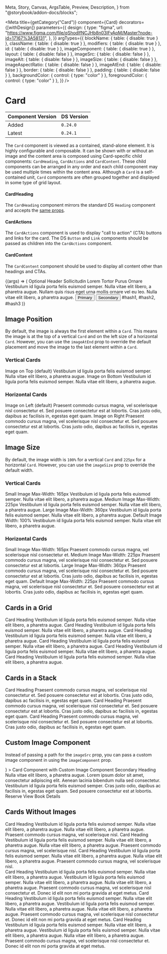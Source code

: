   Meta,
  Story,
  Canvas,
  ArgsTable,
  Preview,
  Description,
} from "@storybook/addon-docs/blocks";


<Meta
  title={getCategory("Card")}
  component={Card}
  decorators={[withDesign]}
  parameters={{
    design: {
      type: "figma",
      url:
        "https://www.figma.com/file/qShodlfNCJHb8n03IFyApM/Master?node-id=17167%3A58131",
    },
  }}
  argTypes={{
    blockName: { table: { disable: true } },
    className: { table: { disable: true } },
    modifiers: { table: { disable: true } },
    id: { table: { disable: true } },
    imageComponent: { table: { disable: true } },
    layout: { table: { disable: false } },
    imageSrc: { table: { disable: false } },
    imageAlt: { table: { disable: false } },
    imageSize: { table: { disable: false } },
    imageAspectRatio: { table: { disable: false } },
    imageAtEnd: { table: { disable: false } },
    border: { table: { disable: false } },
    padding: { table: { disable: false } },
    backgroundColor: { control: { type: "color" } },
    foregroundColor: { control: { type: "color" } },
  }}
/>

# Card

| Component Version | DS Version |
| ----------------- | ---------- |
| Added             | `0.24.0`   |
| Latest            | `0.24.1`   |

<Description of={Card} />

The `Card` component is viewed as a contained, stand-alone element. It is highly configurable and composable. It can be shown with or without an image and the content area is composed using Card-specific child components: `CardHeading`, `CardActions` and `CardContent`. These child components can be arranged in any order and each child component may be used multiple times within the content area. Although a `Card` is a self-contained unit, `Card` components are often grouped together and displayed in some type of grid layout.

#### CardHeading

The `CardHeading` component mirrors the standard DS `Heading` component and accepts the [same props](https://nypl.github.io/nypl-design-system/storybook-static/?path=/docs/heading--heading-props).

#### CardActions

The `CardActions` component is used to display "call to action" (CTA) buttons and links for the card. The DS `Button` and `Link` components should be passed as children into the `CardActions` component.

#### CardContent

The `CardContent` component should be used to display all content other than headings and CTAs.

<Preview withToolbar>
  <Story
    name="Card Props"
    args={{
      id: "custom-card",
      layout: CardLayouts.Row,
      imageSrc: "https://placeimg.com/400/300/animals",
      imageAspectRatio: CardImageRatios.ThreeByFour,
      imageAlt: "Alt text",
    }}
  >
    {(args) => (
      <Card {...args}>
        <CardHeading level={HeadingLevels.Two} id="heading1">
          Optional Header
        </CardHeading>
        <CardHeading level={HeadingLevels.Four} id="heading2">
          Sollicitudin Lorem Tortor Purus Ornare
        </CardHeading>
        <CardContent>
          Vestibulum id ligula porta felis euismod semper. Nulla vitae elit
          libero, a pharetra augue. Nullam quis risus eget urna mollis ornare
          vel eu leo. Nulla vitae elit libero, a pharetra augue.
        </CardContent>
        <CardActions topBorder bottomBorder>
          <Button
            onClick={action("clicked")}
            id="button1"
            buttonType={ButtonTypes.Primary}
            type="submit"
          >
            Primary
          </Button>
          <Button
            onClick={action("clicked")}
            id="button2"
            buttonType={ButtonTypes.Secondary}
            type="submit"
          >
            Secondary
          </Button>
        </CardActions>
        <CardActions>
          <Link href="javascript:void(0);">#hash1</Link>,
          <Link href="javascript:void(0);">#hash2</Link>,
          <Link href="javascript:void(0);">#hash3</Link>
        </CardActions>
      </Card>
    )}
  </Story>
</Preview>

<ArgsTable story="Card Props" />

## Image Position

By default, the image is always the first element within a `Card`. This means the image is at the top of a vertical `Card` and on the left size of a horizontal `Card`. However, you can use the `imageAtEnd` prop to override the default placement and move the image to the last element within a `Card`.

### Vertical Cards

<Preview>
  <Story name="Card Image Position">
    <div
      style={{
        display: "grid",
        "grid-gap": "2rem",
        "grid-template-columns": "repeat(2, 1fr)",
      }}
    >
      <Card
        imageSrc="https://placeimg.com/400/200/animals"
        imageAlt="Alt text"
        imageAspectRatio={CardImageRatios.TwoByOne}
      >
        <CardHeading level={HeadingLevels.Three} id="heading1">
          Image on Top (default)
        </CardHeading>
        <CardContent>
          Vestibulum id ligula porta felis euismod semper. Nulla vitae elit
          libero, a pharetra augue.
        </CardContent>
      </Card>
      <Card
        imageSrc="https://placeimg.com/410/210/animals"
        imageAlt="Alt text"
        imageAspectRatio={CardImageRatios.TwoByOne}
        imageAtEnd
      >
        <CardHeading level={HeadingLevels.Three} id="heading1">
          Image on Bottom
        </CardHeading>
        <CardContent>
          Vestibulum id ligula porta felis euismod semper. Nulla vitae elit
          libero, a pharetra augue.
        </CardContent>
      </Card>
    </div>
  </Story>
</Preview>

### Horizontal Cards

<Preview>
  <div
    style={{
      display: "grid",
      "grid-gap": "2rem",
      "grid-template-columns": "repeat(1, 1fr)",
    }}
  >
    <Card
      layout={CardLayouts.Row}
      center
      imageSrc="https://placeimg.com/400/200/animals"
      imageAlt="Alt text"
      imageAspectRatio={CardImageRatios.TwoByOne}
    >
      <CardHeading level={HeadingLevels.Four} id="heading1">
        Image on Left (default)
      </CardHeading>
      <CardContent>
        Praesent commodo cursus magna, vel scelerisque nisl consectetur et. Sed
        posuere consectetur est at lobortis. Cras justo odio, dapibus ac
        facilisis in, egestas eget quam.
      </CardContent>
    </Card>
    <Card
      layout={CardLayouts.Row}
      center
      imageSrc="https://placeimg.com/410/210/animals"
      imageAlt="Alt text"
      imageAspectRatio={CardImageRatios.TwoByOne}
      imageAtEnd
    >
      <CardHeading level={HeadingLevels.Four} id="heading2">
        Image on Right
      </CardHeading>
      <CardContent>
        Praesent commodo cursus magna, vel scelerisque nisl consectetur et. Sed
        posuere consectetur est at lobortis. Cras justo odio, dapibus ac
        facilisis in, egestas eget quam.
      </CardContent>
    </Card>
  </div>
</Preview>

## Image Size

By default, the image width is `100%` for a vertical `Card` and `225px` for a horizontal `Card`. However, you can use the `imageSize` prop to override the default width.

### Vertical Cards

<Preview>
  <Story name="Card Image Size">
    <div
      style={{
        display: "grid",
        "grid-gap": "4rem",
        "grid-template-columns": "repeat(1, 1fr)",
      }}
    >
      <Card
        center
        imageSrc="https://placeimg.com/400/200/animals"
        imageAlt="Alt text"
        imageAspectRatio={CardImageRatios.Square}
        imageSize={CardImageSizes.Small}
      >
        <CardHeading level={HeadingLevels.Three} id="heading1">
          Small Image
        </CardHeading>
        <CardHeading level={HeadingLevels.Five} id="heading2">
          Max-Width: 165px
        </CardHeading>
        <CardContent>
          Vestibulum id ligula porta felis euismod semper. Nulla vitae elit
          libero, a pharetra augue.
        </CardContent>
      </Card>
      <HorizontalRule />
      <Card
        center
        imageSrc="https://placeimg.com/400/200/animals"
        imageAlt="Alt text"
        imageAspectRatio={CardImageRatios.Square}
        imageSize={CardImageSizes.Medium}
      >
        <CardHeading level={HeadingLevels.Three} id="heading1">
          Medium Image
        </CardHeading>
        <CardHeading level={HeadingLevels.Five} id="heading2">
          Max-Width: 225px
        </CardHeading>
        <CardContent>
          Vestibulum id ligula porta felis euismod semper. Nulla vitae elit
          libero, a pharetra augue.
        </CardContent>
      </Card>
      <Card
        center
        imageSrc="https://placeimg.com/410/210/animals"
        imageAlt="Alt text"
        imageAspectRatio={CardImageRatios.Square}
        imageSize={CardImageSizes.Large}
      >
        <CardHeading level={HeadingLevels.Three} id="heading1">
          Large Image
        </CardHeading>
        <CardHeading level={HeadingLevels.Five} id="heading2">
          Max-Width: 360px
        </CardHeading>
        <CardContent>
          Vestibulum id ligula porta felis euismod semper. Nulla vitae elit
          libero, a pharetra augue.
        </CardContent>
      </Card>
      <Card
        center
        imageSrc="https://placeimg.com/410/210/animals"
        imageAlt="Alt text"
        imageAspectRatio={CardImageRatios.Square}
      >
        <CardHeading level={HeadingLevels.Three} id="heading1">
          Default Image
        </CardHeading>
        <CardHeading level={HeadingLevels.Five} id="heading2">
          Width: 100%
        </CardHeading>
        <CardContent>
          Vestibulum id ligula porta felis euismod semper. Nulla vitae elit
          libero, a pharetra augue.
        </CardContent>
      </Card>
    </div>
  </Story>
</Preview>

### Horizontal Cards

<Preview>
  <div
    style={{
      display: "grid",
      "grid-gap": "2rem",
      "grid-template-columns": "repeat(1, 1fr)",
    }}
  >
    <Card
      layout={CardLayouts.Row}
      center
      imageSrc="https://placeimg.com/400/200/animals"
      imageAlt="Alt text"
      imageAspectRatio={CardImageRatios.TwoByOne}
      imageSize={CardImageSizes.Small}
    >
      <CardHeading level={HeadingLevels.Three} id="heading1">
        Small Image
      </CardHeading>
      <CardHeading level={HeadingLevels.Five} id="heading2">
        Max-Width: 165px
      </CardHeading>
      <CardContent>
        Praesent commodo cursus magna, vel scelerisque nisl consectetur et.
      </CardContent>
    </Card>
    <Card
      layout={CardLayouts.Row}
      center
      imageSrc="https://placeimg.com/410/210/animals"
      imageAlt="Alt text"
      imageAspectRatio={CardImageRatios.TwoByOne}
      imageSize={CardImageSizes.Medium}
    >
      <CardHeading level={HeadingLevels.Three} id="heading2">
        Medium Image
      </CardHeading>
      <CardHeading level={HeadingLevels.Five} id="heading2">
        Max-Width: 225px
      </CardHeading>
      <CardContent>
        Praesent commodo cursus magna, vel scelerisque nisl consectetur et. Sed
        posuere consectetur est at lobortis.
      </CardContent>
    </Card>
    <Card
      layout={CardLayouts.Row}
      center
      imageSrc="https://placeimg.com/400/250/animals"
      imageAlt="Alt text"
      imageAspectRatio={CardImageRatios.TwoByOne}
      imageSize={CardImageSizes.Large}
    >
      <CardHeading level={HeadingLevels.Three} id="heading1">
        Large Image
      </CardHeading>
      <CardHeading level={HeadingLevels.Five} id="heading2">
        Max-Width: 360px
      </CardHeading>
      <CardContent>
        Praesent commodo cursus magna, vel scelerisque nisl consectetur et. Sed
        posuere consectetur est at lobortis. Cras justo odio, dapibus ac
        facilisis in, egestas eget quam.
      </CardContent>
    </Card>
    <Card
      layout={CardLayouts.Row}
      center
      imageSrc="https://placeimg.com/450/250/animals"
      imageAlt="Alt text"
      imageAspectRatio={CardImageRatios.TwoByOne}
    >
      <CardHeading level={HeadingLevels.Three} id="heading2">
        Default Image
      </CardHeading>
      <CardHeading level={HeadingLevels.Five} id="heading2">
        Max-Width: 225px
      </CardHeading>
      <CardContent>
        Praesent commodo cursus magna, vel scelerisque nisl consectetur et. Sed
        posuere consectetur est at lobortis. Cras justo odio, dapibus ac
        facilisis in, egestas eget quam.
      </CardContent>
    </Card>
  </div>
</Preview>

## Cards in a Grid

<Preview>
  <Story name="Cards in a Grid">
    <div
      style={{
        display: "grid",
        "grid-gap": "2rem",
        "grid-template-columns": "repeat(3, 1fr)",
      }}
    >
      <Card
        imageSrc="https://placeimg.com/400/200/animals"
        imageAlt="Alt text"
        imageAspectRatio={CardImageRatios.TwoByOne}
      >
        <CardHeading level={HeadingLevels.Three} id="heading1">
          Card Heading
        </CardHeading>
        <CardContent>
          Vestibulum id ligula porta felis euismod semper. Nulla vitae elit
          libero, a pharetra augue.
        </CardContent>
      </Card>
      <Card
        imageSrc="https://placeimg.com/410/210/animals"
        imageAlt="Alt text"
        imageAspectRatio={CardImageRatios.TwoByOne}
      >
        <CardHeading level={HeadingLevels.Three} id="heading1">
          Card Heading
        </CardHeading>
        <CardContent>
          Vestibulum id ligula porta felis euismod semper. Nulla vitae elit
          libero, a pharetra augue.
        </CardContent>
      </Card>
      <Card
        imageSrc="https://placeimg.com/420/220/animals"
        imageAlt="Alt text"
        imageAspectRatio={CardImageRatios.TwoByOne}
      >
        <CardHeading level={HeadingLevels.Three} id="heading1">
          Card Heading
        </CardHeading>
        <CardContent>
          Vestibulum id ligula porta felis euismod semper. Nulla vitae elit
          libero, a pharetra augue.
        </CardContent>
      </Card>
      <Card
        imageSrc="https://placeimg.com/430/230/animals"
        imageAlt="Alt text"
        imageAspectRatio={CardImageRatios.TwoByOne}
      >
        <CardHeading level={HeadingLevels.Three} id="heading1">
          Card Heading
        </CardHeading>
        <CardContent>
          Vestibulum id ligula porta felis euismod semper. Nulla vitae elit
          libero, a pharetra augue.
        </CardContent>
      </Card>
      <Card
        imageSrc="https://placeimg.com/440/240/animals"
        imageAlt="Alt text"
        imageAspectRatio={CardImageRatios.TwoByOne}
      >
        <CardHeading level={HeadingLevels.Three} id="heading1">
          Card Heading
        </CardHeading>
        <CardContent>
          Vestibulum id ligula porta felis euismod semper. Nulla vitae elit
          libero, a pharetra augue.
        </CardContent>
      </Card>
      <Card
        imageSrc="https://placeimg.com/450/250/animals"
        imageAlt="Alt text"
        imageAspectRatio={CardImageRatios.TwoByOne}
      >
        <CardHeading level={HeadingLevels.Three} id="heading1">
          Card Heading
        </CardHeading>
        <CardContent>
          Vestibulum id ligula porta felis euismod semper. Nulla vitae elit
          libero, a pharetra augue.
        </CardContent>
      </Card>
    </div>
  </Story>
</Preview>

## Cards in a Stack

<Preview>
  <Story name="Cards in a Stack">
    <div
      style={{
        display: "grid",
        "grid-gap": "2rem",
        "grid-template-columns": "repeat(1, 1fr)",
      }}
    >
      <Card
        layout={CardLayouts.Row}
        center
        imageSrc="https://placeimg.com/400/200/animals"
        imageAlt="Alt text"
        imageAspectRatio={CardImageRatios.TwoByOne}
      >
        <CardHeading level={HeadingLevels.Four} id="heading1">
          Card Heading
        </CardHeading>
        <CardContent>
          Praesent commodo cursus magna, vel scelerisque nisl consectetur et.
          Sed posuere consectetur est at lobortis. Cras justo odio, dapibus ac
          facilisis in, egestas eget quam.
        </CardContent>
      </Card>
      <Card
        layout={CardLayouts.Row}
        center
        imageSrc="https://placeimg.com/410/210/animals"
        imageAlt="Alt text"
        imageAspectRatio={CardImageRatios.TwoByOne}
      >
        <CardHeading level={HeadingLevels.Four} id="heading2">
          Card Heading
        </CardHeading>
        <CardContent>
          Praesent commodo cursus magna, vel scelerisque nisl consectetur et.
          Sed posuere consectetur est at lobortis. Cras justo odio, dapibus ac
          facilisis in, egestas eget quam.
        </CardContent>
      </Card>
      <Card
        layout={CardLayouts.Row}
        center
        imageSrc="https://placeimg.com/420/220/animals"
        imageAlt="Alt text"
        imageAspectRatio={CardImageRatios.TwoByOne}
      >
        <CardHeading level={HeadingLevels.Four} id="heading3">
          Card Heading
        </CardHeading>
        <CardContent>
          Praesent commodo cursus magna, vel scelerisque nisl consectetur et.
          Sed posuere consectetur est at lobortis. Cras justo odio, dapibus ac
          facilisis in, egestas eget quam.
        </CardContent>
      </Card>
    </div>
  </Story>
</Preview>

## Custom Image Component

Instead of passing a path for the `imageSrc` prop, you can pass a custom image component in using the `imageComponent` prop.

<Preview withToolbar>
  <Story name="Custom Image Component">
    <Card
      imageAlt="Alt text"
      imageAspectRatio={CardImageRatios.SixteenByNine}
      imageComponent={
        <Image src="https://placeimg.com/400/400/animals" alt="Alt text" />
      }
    >
      <CardHeading level={HeadingLevels.Two} id="heading1">
        Card Component with Custom Image Component
      </CardHeading>
      <CardHeading level={HeadingLevels.Four} id="heading2">
        Secondary Heading
      </CardHeading>
      <CardContent>
        Nulla vitae elit libero, a pharetra augue. Lorem ipsum dolor sit amet,
        consectetur adipiscing elit. Aenean lacinia bibendum nulla sed
        consectetur. Vestibulum id ligula porta felis euismod semper. Cras justo
        odio, dapibus ac facilisis in, egestas eget quam. Sed posuere
        consectetur est at lobortis.
      </CardContent>
      <CardActions>
        <Link type={LinkTypes.Button} href="blah">
          Reserve
        </Link>
        <Link href="#url" type={LinkTypes.Forwards}>
          View Book Details
        </Link>
      </CardActions>
    </Card>
  </Story>
</Preview>

## Cards Without Images

<Preview>
  <Story name="Cards Without Images">
    <div
      style={{
        display: "grid",
        "grid-gap": "2rem",
        "grid-template-columns": "repeat(3, 1fr)",
        "margin-bottom": "2rem",
      }}
    >
      <Card border>
        <CardHeading level={HeadingLevels.Three} id="heading1">
          Card Heading
        </CardHeading>
        <CardContent>
          Vestibulum id ligula porta felis euismod semper. Nulla vitae elit
          libero, a pharetra augue. Nulla vitae elit libero, a pharetra augue.
          Praesent commodo cursus magna, vel scelerisque nisl.
        </CardContent>
      </Card>
      <Card border>
        <CardHeading level={HeadingLevels.Three} id="heading1">
          Card Heading
        </CardHeading>
        <CardContent>
          Vestibulum id ligula porta felis euismod semper. Nulla vitae elit
          libero, a pharetra augue. Nulla vitae elit libero, a pharetra augue.
          Praesent commodo cursus magna, vel scelerisque nisl.
        </CardContent>
      </Card>
      <Card border>
        <CardHeading level={HeadingLevels.Three} id="heading1">
          Card Heading
        </CardHeading>
        <CardContent>
          Vestibulum id ligula porta felis euismod semper. Nulla vitae elit
          libero, a pharetra augue. Nulla vitae elit libero, a pharetra augue.
          Praesent commodo cursus magna, vel scelerisque nisl.
        </CardContent>
      </Card>
    </div>
    <div
      style={{
        display: "grid",
        "grid-gap": "2rem",
        "grid-template-columns": "repeat(1, 1fr)",
      }}
    >
      <Card layout={CardLayouts.Row} border>
        <CardHeading level={HeadingLevels.Three} id="heading1">
          Card Heading
        </CardHeading>
        <CardContent>
          Vestibulum id ligula porta felis euismod semper. Nulla vitae elit
          libero, a pharetra augue. Vestibulum id ligula porta felis euismod
          semper. Nulla vitae elit libero, a pharetra augue. Nulla vitae elit
          libero, a pharetra augue. Praesent commodo cursus magna, vel
          scelerisque nisl consectetur et. Donec id elit non mi porta gravida at
          eget metus.
        </CardContent>
      </Card>
      <Card layout={CardLayouts.Row} border>
        <CardHeading level={HeadingLevels.Three} id="heading1">
          Card Heading
        </CardHeading>
        <CardContent>
          Vestibulum id ligula porta felis euismod semper. Nulla vitae elit
          libero, a pharetra augue. Vestibulum id ligula porta felis euismod
          semper. Nulla vitae elit libero, a pharetra augue. Nulla vitae elit
          libero, a pharetra augue. Praesent commodo cursus magna, vel
          scelerisque nisl consectetur et. Donec id elit non mi porta gravida at
          eget metus.
        </CardContent>
      </Card>
      <Card layout={CardLayouts.Row} border>
        <CardHeading level={HeadingLevels.Three} id="heading1">
          Card Heading
        </CardHeading>
        <CardContent>
          Vestibulum id ligula porta felis euismod semper. Nulla vitae elit
          libero, a pharetra augue. Vestibulum id ligula porta felis euismod
          semper. Nulla vitae elit libero, a pharetra augue. Nulla vitae elit
          libero, a pharetra augue. Praesent commodo cursus magna, vel
          scelerisque nisl consectetur et. Donec id elit non mi porta gravida at
          eget metus.
        </CardContent>
      </Card>
    </div>
  </Story>
</Preview>
